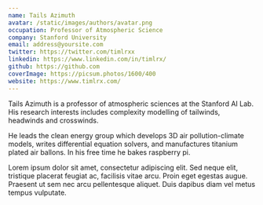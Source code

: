 ```yaml
---
name: Tails Azimuth
avatar: /static/images/authors/avatar.png
occupation: Professor of Atmospheric Science
company: Stanford University
email: address@yoursite.com
twitter: https://twitter.com/timlrxx
linkedin: https://www.linkedin.com/in/timlrx/
github: https://github.com
coverImage: https://picsum.photos/1600/400
website: https://www.timlrx.com/
---
```


Tails Azimuth is a professor of atmospheric sciences at the Stanford AI Lab. His research interests includes complexity modelling of tailwinds, headwinds and crosswinds.

He leads the clean energy group which develops 3D air pollution-climate models, writes differential equation solvers, and manufactures titanium plated air ballons. In his free time he bakes raspberry pi.

Lorem ipsum dolor sit amet, consectetur adipiscing elit. Sed neque elit, tristique placerat feugiat ac, facilisis vitae arcu. Proin eget egestas augue. Praesent ut sem nec arcu pellentesque aliquet. Duis dapibus diam vel metus tempus vulputate.
